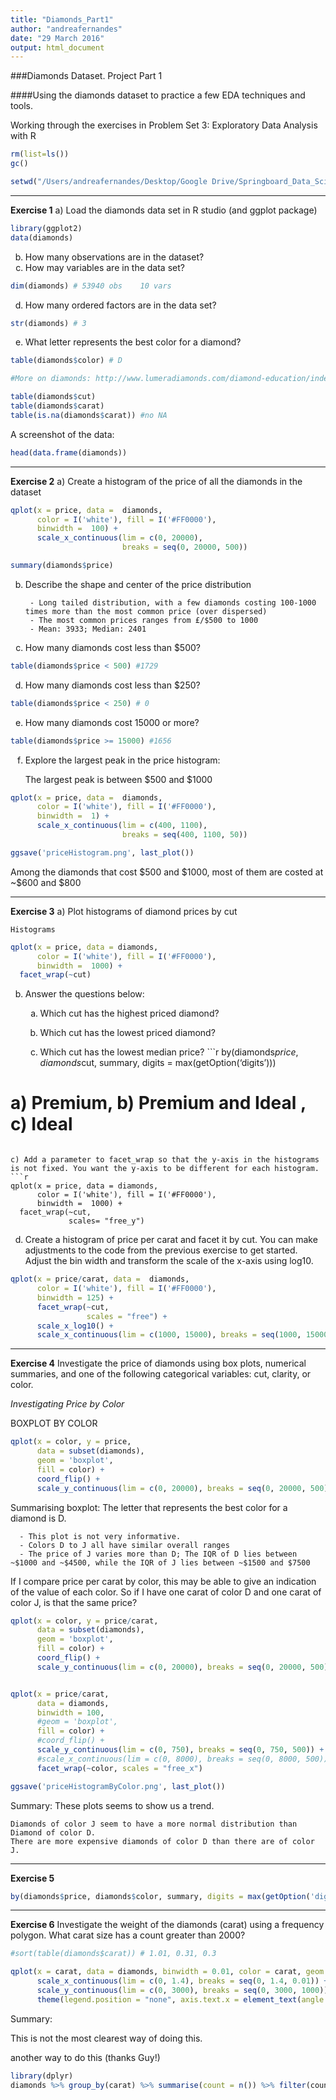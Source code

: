 ```yaml
---
title: "Diamonds_Part1"
author: "andreafernandes"
date: "29 March 2016"
output: html_document
---
```



###Diamonds Dataset. Project Part 1

####Using the diamonds dataset to practice a few EDA techniques and tools. 

Working through the exercises in Problem Set 3: Exploratory Data Analysis with R


```r
rm(list=ls())
gc()

setwd("/Users/andreafernandes/Desktop/Google Drive/Springboard_Data_Science_Course_2016/DataScience/Lesson3_EDA/2_Diamonds_Part1/")
```


******


**Exercise 1**
a) Load the diamonds data set in R studio (and ggplot package)
```r
library(ggplot2)
data(diamonds)
```


b) How many observations are in the dataset?
c) How may variables are in the data set?
```r
dim(diamonds) # 53940 obs    10 vars
```


d) How many ordered factors are in the data set?
```r
str(diamonds) # 3
```

e) What letter represents the best color for a diamond?
```r
table(diamonds$color) # D

#More on diamonds: http://www.lumeradiamonds.com/diamond-education/index
```


```r
table(diamonds$cut)
table(diamonds$carat)
table(is.na(diamonds$carat)) #no NA
```

A screenshot of the data:
```r
head(data.frame(diamonds))
```



******


**Exercise 2**
a) Create a histogram of the price of all the diamonds in the dataset
```r

qplot(x = price, data =  diamonds, 
      color = I('white'), fill = I('#FF0000'), 
      binwidth =  100) + 
      scale_x_continuous(lim = c(0, 20000), 
                         breaks = seq(0, 20000, 500))
```


```r
summary(diamonds$price)
```

b) Describe the shape and center of the price distribution 

        - Long tailed distribution, with a few diamonds costing 100-1000 times more than the most common price (over dispersed) 
        - The most common prices ranges from £/$500 to 1000 
        - Mean: 3933; Median: 2401
        


c) How many diamonds cost less than $500?
```r
table(diamonds$price < 500) #1729
```


d) How many diamonds cost less than $250?
```r
table(diamonds$price < 250) # 0 
```


e) How many diamonds cost 15000 or more?
```r
table(diamonds$price >= 15000) #1656
```


f) Explore the largest peak in the price histogram: 

      The largest peak is between $500 and $1000 
      
```r
qplot(x = price, data =  diamonds, 
      color = I('white'), fill = I('#FF0000'), 
      binwidth =  1) + 
      scale_x_continuous(lim = c(400, 1100), 
                         breaks = seq(400, 1100, 50))

ggsave('priceHistogram.png', last_plot())
```

Among the diamonds that cost $500 and $1000, most of them are costed at ~$600 and $800


******

**Exercise 3**
a) Plot histograms of diamond prices by cut

    Histograms 
```r
qplot(x = price, data = diamonds, 
      color = I('white'), fill = I('#FF0000'), 
      binwidth =  1000) + 
  facet_wrap(~cut)
```


b) Answer the questions below:
    
    a) Which cut has the highest priced diamond? 
      
    b) Which cut has the lowest priced diamond? 
    
    c) Which cut has the lowest median price?
```r
by(diamonds$price, diamonds$cut, summary, digits = max(getOption('digits')))

# a) Premium, b) Premium and Ideal , c) Ideal
```

c) Add a parameter to facet_wrap so that the y-axis in the histograms is not fixed. You want the y-axis to be different for each histogram.
```r
qplot(x = price, data = diamonds, 
      color = I('white'), fill = I('#FF0000'), 
      binwidth =  1000) + 
  facet_wrap(~cut, 
             scales= "free_y")
```



d) Create a histogram of price per carat and facet it by cut. You can make adjustments to the code from the previous exercise to get started. Adjust the bin width and transform the scale of the x-axis using log10.
```r

qplot(x = price/carat, data =  diamonds, 
      color = I('white'), fill = I('#FF0000'),
      binwidth = 125) + 
      facet_wrap(~cut, 
                 scales = "free") +
      scale_x_log10() +
      scale_x_continuous(lim = c(1000, 15000), breaks = seq(1000, 15000, 1000))

```



******


**Exercise 4**
Investigate the price of diamonds using box plots, numerical summaries, and one of the following categorical variables: cut, clarity, or color.

_Investigating Price by Color_

BOXPLOT BY COLOR
```r

qplot(x = color, y = price, 
      data = subset(diamonds), 
      geom = 'boxplot',
      fill = color) +
      coord_flip() +
      scale_y_continuous(lim = c(0, 20000), breaks = seq(0, 20000, 500))
```
Summarising boxplot: The letter that represents the best color for a diamond is D. 

      - This plot is not very informative. 
      - Colors D to J all have similar overall ranges
      - The price of J varies more than D; The IQR of D lies between ~$1000 and ~$4500, while the IQR of J lies between ~$1500 and $7500


If I compare price per carat by color, this may be able to give an indication of the value of each color. So if I have one carat of color D and one carat of color J, is that the same price?

```r
qplot(x = color, y = price/carat, 
      data = subset(diamonds), 
      geom = 'boxplot',
      fill = color) +
      coord_flip() +
      scale_y_continuous(lim = c(0, 20000), breaks = seq(0, 20000, 500))


qplot(x = price/carat, 
      data = diamonds,
      binwidth = 100,
      #geom = 'boxplot',
      fill = color) +
      #coord_flip() +
      scale_y_continuous(lim = c(0, 750), breaks = seq(0, 750, 500)) + 
      #scale_x_continuous(lim = c(0, 8000), breaks = seq(0, 8000, 500)) +       
      facet_wrap(~color, scales = "free_x")
```
```r
ggsave('priceHistogramByColor.png', last_plot())
```
Summary: These plots seems to show us a trend. 

    Diamonds of color J seem to have a more normal distribution than Diamond of color D. 
    There are more expensive diamonds of color D than there are of color J. 


******


**Exercise 5**
```r
by(diamonds$price, diamonds$color, summary, digits = max(getOption('digits')))
```

******

**Exercise 6**
Investigate the weight of the diamonds (carat) using a frequency polygon. What carat size has a count greater than 2000? 
```r
#sort(table(diamonds$carat)) # 1.01, 0.31, 0.3

qplot(x = carat, data = diamonds, binwidth = 0.01, color = carat, geom = 'freqpoly') +
      scale_x_continuous(lim = c(0, 1.4), breaks = seq(0, 1.4, 0.01)) +
      scale_y_continuous(lim = c(0, 3000), breaks = seq(0, 3000, 1000)) + 
      theme(legend.position = "none", axis.text.x = element_text(angle = 90, hjust = 1))
```

Summary: 

This is not the most clearest way of doing this. 

another way to do this (thanks Guy!)
```r
library(dplyr)
diamonds %>% group_by(carat) %>% summarise(count = n()) %>% filter(count >1999)
```
